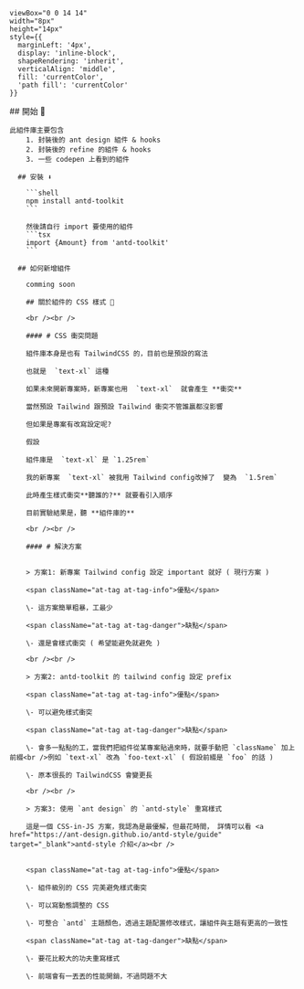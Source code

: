 
    viewBox="0 0 14 14"
    width="8px"
    height="14px"
    style={{
      marginLeft: '4px',
      display: 'inline-block',
      shapeRendering: 'inherit',
      verticalAlign: 'middle',
      fill: 'currentColor',
      'path fill': 'currentColor'
    }}
>
  <path d="m11.1 7.35-5.5 5.5a.5.5 0 0 1-.7-.7L10.04 7 4.9 1.85a.5.5 0 1 1 .7-.7l5.5 5.5c.2.2.2.5 0 .7Z" />
</svg>

<Meta title="開始" />


<div className="sb-container">
  <div className='sb-section-title'>
    ## 開始 🚀

    此組件庫主要包含
		1. 封裝後的 ant design 組件 & hooks
		2. 封裝後的 refine 的組件 & hooks
		3. 一些 codepen 上看到的組件

	  ## 安裝 ⬇️

		```shell
		npm install antd-toolkit
		```

		然後請自行 import 要使用的組件
		```tsx
		import {Amount} from 'antd-toolkit'
		```

	  ## 如何新增組件

		comming soon

		## 關於組件的 CSS 樣式 🤔

		<br /><br />

		#### # CSS 衝突問題

		組件庫本身是也有 TailwindCSS 的，目前也是預設的寫法

		也就是  `text-xl` 這種

		如果未來開新專案時，新專案也用  `text-xl`  就會產生 **衝突**

		當然預設 Tailwind 跟預設 Tailwind 衝突不管誰贏都沒影響

		但如果是專案有改寫設定呢?

		假設

		組件庫是  `text-xl` 是 `1.25rem`

		我的新專案  `text-xl` 被我用 Tailwind config改掉了  變為  `1.5rem`

		此時產生樣式衝突**聽誰的?** 就要看引入順序

		目前實驗結果是，聽 **組件庫的**

		<br /><br />

		#### # 解決方案


		> 方案1: 新專案 Tailwind config 設定 important 就好 ( 現行方案 )

		<span className="at-tag at-tag-info">優點</span>

		\- 這方案簡單粗暴，工最少

		<span className="at-tag at-tag-danger">缺點</span>

		\- 還是會樣式衝突 ( 希望能避免就避免 )

		<br /><br />

		> 方案2: antd-toolkit 的 tailwind config 設定 prefix

		<span className="at-tag at-tag-info">優點</span>

		\- 可以避免樣式衝突

		<span className="at-tag at-tag-danger">缺點</span>

		\- 會多一點點的工，當我們把組件從某專案貼過來時，就要手動把 `className` 加上前綴<br />例如 `text-xl` 改為 `foo-text-xl` ( 假設前綴是 `foo` 的話 )

		\- 原本很長的 TailwindCSS 會變更長

		<br /><br />

		> 方案3: 使用 `ant design` 的 `antd-style` 重寫樣式

		這是一個 CSS-in-JS 方案，我認為是最優解，但最花時間， 詳情可以看 <a href="https://ant-design.github.io/antd-style/guide" target="_blank">antd-style 介紹</a><br />


		<span className="at-tag at-tag-info">優點</span>

		\- 組件級別的 CSS 完美避免樣式衝突

		\- 可以寫動態調整的 CSS

		\- 可整合 `antd` 主題顏色，透過主題配置修改樣式，讓組件與主題有更高的一致性

		<span className="at-tag at-tag-danger">缺點</span>

		\- 要花比較大的功夫重寫樣式

		\- 前端會有一丟丟的性能開銷，不過問題不大

  </div>

</div>




<style>
  {`
  .sb-container {
    margin-bottom: 48px;
  }

  .sb-section {
    width: 100%;
    display: flex;
    flex-direction: row;
    gap: 20px;
  }

  img {
    object-fit: cover;
  }

  .sb-section-title {
    margin-bottom: 32px;
  }

  .sb-section a:not(h1 a, h2 a, h3 a) {
    font-size: 14px;
  }

  .sb-section-item, .sb-grid-item {
    flex: 1;
    display: flex;
    flex-direction: column;
  }

  .sb-section-item-heading {
    padding-top: 20px !important;
    padding-bottom: 5px !important;
    margin: 0 !important;
  }
  .sb-section-item-paragraph {
    margin: 0;
    padding-bottom: 10px;
  }

  .sb-chevron {
    margin-left: 5px;
  }

  .sb-features-grid {
    display: grid;
    grid-template-columns: repeat(2, 1fr);
    grid-gap: 32px 20px;
  }

  .sb-socials {
    display: grid;
    grid-template-columns: repeat(4, 1fr);
  }

  .sb-socials p {
    margin-bottom: 10px;
  }

  .sb-explore-image {
    max-height: 32px;
    align-self: flex-start;
  }

  .sb-addon {
    width: 100%;
    display: flex;
    align-items: center;
    position: relative;
    background-color: #EEF3F8;
    border-radius: 5px;
    border: 1px solid rgba(0, 0, 0, 0.05);
    background: #EEF3F8;
    height: 180px;
    margin-bottom: 48px;
    overflow: hidden;
  }

  .sb-addon-text {
    padding-left: 48px;
    max-width: 240px;
  }

  .sb-addon-text h4 {
    padding-top: 0px;
  }

  .sb-addon-img {
    position: absolute;
    left: 345px;
    top: 0;
    height: 100%;
    width: 200%;
    overflow: hidden;
  }

  .sb-addon-img img {
    width: 650px;
    transform: rotate(-15deg);
    margin-left: 40px;
    margin-top: -72px;
    box-shadow: 0 0 1px rgba(255, 255, 255, 0);
    backface-visibility: hidden;
  }

  @media screen and (max-width: 800px) {
    .sb-addon-img {
      left: 300px;
    }
  }

  @media screen and (max-width: 600px) {
    .sb-section {
      flex-direction: column;
    }

    .sb-features-grid {
      grid-template-columns: repeat(1, 1fr);
    }

    .sb-socials {
      grid-template-columns: repeat(2, 1fr);
    }

    .sb-addon {
      height: 280px;
      align-items: flex-start;
      padding-top: 32px;
      overflow: hidden;
    }

    .sb-addon-text {
      padding-left: 24px;
    }

    .sb-addon-img {
      right: 0;
      left: 0;
      top: 130px;
      bottom: 0;
      overflow: hidden;
      height: auto;
      width: 124%;
    }

    .sb-addon-img img {
      width: 1200px;
      transform: rotate(-12deg);
      margin-left: 0;
      margin-top: 48px;
      margin-bottom: -40px;
      margin-left: -24px;
    }
  }
  `}
</style>

